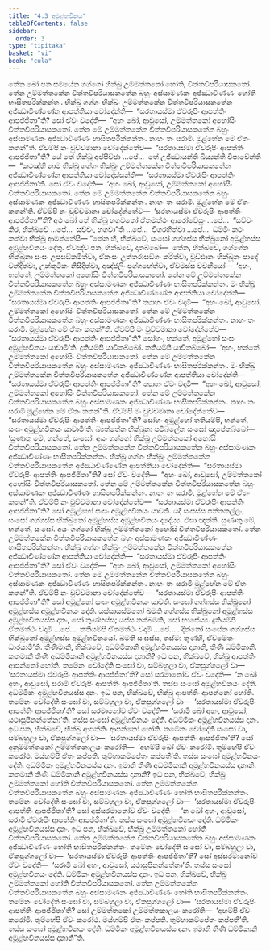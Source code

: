 ```yaml
---
title: "4.3 අමූළ්හවිනය"
tableOfContents: false
sidebar:
  order: 3
type: "tipitaka"
basket: "vi"
book: "cula"
---
```



<DynamicBreadcrumb />

<Division number="196" book="cula">

<Paragraph number="827" book="cula">
තේන ඛෝ පන සමයේන ගග්ගෝ භික්ඛු උම්මත්තකෝ හෝති, චිත්තවිපරියාසකතෝ. තේන උම්මත්තකේන චිත්තවිපරියාසකතේන බහුං අස්සාමණකං අජ්ඣාචිණ්ණං හෝති භාසිතපරික්කන්තං. භික්ඛූ ගග්ගං භික්ඛුං උම්මත්තකේන චිත්තවිපරියාසකතේන අජ්ඣාචිණ්ණේන ආපත්තියා චෝදේන්ති—  “සරතායස්මා ඒවරූපිං ආපත්තිං ආපජ්ජිතා”ති? සෝ ඒවං වදේති—  “අහං ඛෝ, ආවුසෝ, උම්මත්තකෝ අහෝසිං චිත්තවිපරියාසකතෝ. තේන මේ උම්මත්තකේන චිත්තවිපරියාසකතේන බහුං අස්සාමණකං අජ්ඣාචිණ්ණං භාසිතපරික්කන්තං. නාහං තං සරාමි. මූළ්හේන මේ ඒතං කතන්”ති. ඒවම්පි නං වුච්චමානා චෝදේන්තේව—  “සරතායස්මා ඒවරූපිං ආපත්තිං ආපජ්ජිතා”ති? යේ තේ භික්ඛූ අප්පිච්ඡා …පේ…  තේ උජ්ඣායන්ති ඛිය්‍යන්ති විපාචේන්ති—  “කථඤ්හි නාම භික්ඛූ ගග්ගං භික්ඛුං උම්මත්තකේන චිත්තවිපරියාසකතේන අජ්ඣාචිණ්ණේන ආපත්තියා චෝදේස්සන්ති—  ‘සරතායස්මා ඒවරූපිං ආපත්තිං ආපජ්ජිතා’ති. සෝ ඒවං වදේති—  ‘අහං ඛෝ, ආවුසෝ, උම්මත්තකෝ අහෝසිං චිත්තවිපරියාසකතෝ. තේන මේ උම්මත්තකේන චිත්තවිපරියාසකතේන බහුං අස්සාමණකං අජ්ඣාචිණ්ණං භාසිතපරික්කන්තං. නාහං තං සරාමි. මූළ්හේන මේ ඒතං කතන්’ති. ඒවම්පි නං වුච්චමානා චෝදේන්තේව—  ‘සරතායස්මා ඒවරූපිං ආපත්තිං ආපජ්ජිතා’”ති? අථ ඛෝ තේ භික්ඛූ භගවතෝ ඒතමත්ථං ආරෝචේසුං …පේ…  “සච්චං කිර, භික්ඛවේ …පේ…  සච්චං, භගවා”ති …පේ…  විගරහිත්වා …පේ…  ධම්මිං කථං කත්වා භික්ඛූ ආමන්තේසි—
</Paragraph>

<Paragraph number="828" book="cula">
“තේන හි, භික්ඛවේ, සංඝෝ ගග්ගස්ස භික්ඛුනෝ අමූළ්හස්ස අමූළ්හවිනයං දේතු. ඒවඤ්ච පන, භික්ඛවේ, දාතබ්බෝ—  තේන, භික්ඛවේ, ගග්ගේන භික්ඛුනා සංඝං උපසඞ්කමිත්වා, ඒකංසං උත්තරාසඞ්ගං කරිත්වා, වුඩ්ඪානං භික්ඛූනං පාදේ වන්දිත්වා, උක්කුටිකං නිසීදිත්වා, අඤ්ජලිං පග්ගහේත්වා, ඒවමස්ස වචනීයෝ—  ‘අහං, භන්තේ, උම්මත්තකෝ අහෝසිං චිත්තවිපරියාසකතෝ. තේන මේ උම්මත්තකේන චිත්තවිපරියාසකතේන බහුං අස්සාමණකං අජ්ඣාචිණ්ණං භාසිතපරික්කන්තං. මං භික්ඛූ උම්මත්තකේන චිත්තවිපරියාසකතේන අජ්ඣාචිණ්ණේන ආපත්තියා චෝදේන්ති—  “සරතායස්මා ඒවරූපිං ආපත්තිං ආපජ්ජිතා”ති? ත්‍යාහං ඒවං වදාමි—  “අහං ඛෝ, ආවුසෝ, උම්මත්තකෝ අහෝසිං චිත්තවිපරියාසකතෝ. තේන මේ උම්මත්තකේන චිත්තවිපරියාසකතේන බහුං අස්සාමණකං අජ්ඣාචිණ්ණං භාසිතපරික්කන්තං. නාහං තං සරාමි. මූළ්හේන මේ ඒතං කතන්”ති. ඒවම්පි මං වුච්චමානා චෝදේන්තේව—  “සරතායස්මා ඒවරූපිං ආපත්තිං ආපජ්ජිතා”ති? සෝහං, භන්තේ, අමූළ්හෝ සංඝං අමූළ්හවිනයං යාචාමී’ති. දුතියම්පි යාචිතබ්බෝ. තතියම්පි යාචිතබ්බෝ—  ‘අහං, භන්තේ, උම්මත්තකෝ අහෝසිං චිත්තවිපරියාසකතෝ. තේන මේ උම්මත්තකේන චිත්තවිපරියාසකතේන බහුං අස්සාමණකං අජ්ඣාචිණ්ණං භාසිතපරික්කන්තං. මං භික්ඛූ උම්මත්තකේන චිත්තවිපරියාසකතේන අජ්ඣාචිණ්ණේන ආපත්තියා චෝදේන්ති—  “සරතායස්මා ඒවරූපිං ආපත්තිං ආපජ්ජිතා”ති? ත්‍යාහං ඒවං වදාමි—  “අහං ඛෝ, ආවුසෝ, උම්මත්තකෝ අහෝසිං චිත්තවිපරියාසකතෝ. තේන මේ උම්මත්තකේන චිත්තවිපරියාසකතේන බහුං අස්සාමණකං අජ්ඣාචිණ්ණං භාසිතපරික්කන්තං. නාහං තං සරාමි මූළ්හේන මේ ඒතං කතන්”ති. ඒවම්පි මං වුච්චමානා චෝදේන්තේව—  “සරතායස්මා ඒවරූපිං ආපත්තිං ආපජ්ජිතා”ති? සෝහං අමූළ්හෝ තතියම්පි, භන්තේ, සංඝං අමූළ්හවිනයං යාචාමී’ති. බ්‍යත්තේන භික්ඛුනා පටිබලේන සංඝෝ ඤාපේතබ්බෝ—
</Paragraph>

</Division>
<Division number="197" book="cula">

<Paragraph number="829" book="cula">
‘සුණාතු මේ, භන්තේ, සංඝෝ. අයං ගග්ගෝ භික්ඛු උම්මත්තකෝ අහෝසි චිත්තවිපරියාසකතෝ. තේන උම්මත්තකේන චිත්තවිපරියාසකතේන බහුං අස්සාමණකං අජ්ඣාචිණ්ණං භාසිතපරික්කන්තං. භික්ඛූ ගග්ගං භික්ඛුං උම්මත්තකේන චිත්තවිපරියාසකතේන අජ්ඣාචිණ්ණේන ආපත්තියා චෝදේන්ති—  “සරතායස්මා ඒවරූපිං ආපත්තිං ආපජ්ජිතා”ති? සෝ ඒවං වදේති—  “අහං ඛෝ, ආවුසෝ, උම්මත්තකෝ අහෝසිං චිත්තවිපරියාසකතෝ. තේන මේ උම්මත්තකේන චිත්තවිපරියාසකතේන බහුං අස්සාමණකං අජ්ඣාචිණ්ණං භාසිතපරික්කන්තං. නාහං තං සරාමි, මූළ්හේන මේ ඒතං කතන්”ති. ඒවම්පි නං වුච්චමානා චෝදේන්තේව—  “සරතායස්මා ඒවරූපිං ආපත්තිං ආපජ්ජිතා”ති? සෝ අමූළ්හෝ සංඝං අමූළ්හවිනයං යාචති. යදි සංඝස්ස පත්තකල්ලං, සංඝෝ ගග්ගස්ස භික්ඛුනෝ අමූළ්හස්ස අමූළ්හවිනයං දදේය්‍ය. ඒසා ඤත්ති.
</Paragraph>

<Paragraph number="830" book="cula">
සුණාතු මේ, භන්තේ, සංඝෝ. අයං ගග්ගෝ භික්ඛු උම්මත්තකෝ අහෝසි චිත්තවිපරියාසකතෝ. තේන උම්මත්තකේන චිත්තවිපරියාසකතේන බහුං අස්සාමණකං අජ්ඣාචිණ්ණං භාසිතපරික්කන්තං. භික්ඛූ ගග්ගං භික්ඛුං උම්මත්තකේන චිත්තවිපරියාසකතේන අජ්ඣාචිණ්ණේන ආපත්තියා චෝදේන්ති—  “සරතායස්මා ඒවරූපිං ආපත්තිං ආපජ්ජිතා”ති? සෝ ඒවං වදේති—  “අහං ඛෝ, ආවුසෝ, උම්මත්තකෝ අහෝසිං චිත්තවිපරියාසකතෝ. තේන මේ උම්මත්තකේන චිත්තවිපරියාසකතේන බහුං අස්සාමණකං අජ්ඣාචිණ්ණං භාසිතපරික්කන්තං. නාහං තං සරාමි මූළ්හේන මේ ඒතං කතන්”ති. ඒවම්පි නං වුච්චමානා චෝදේන්තේව—  “සරතායස්මා ඒවරූපිං ආපත්තිං ආපජ්ජිතා”ති? සෝ අමූළ්හෝ සංඝං අමූළ්හවිනයං යාචති. සංඝෝ ගග්ගස්ස භික්ඛුනෝ අමූළ්හස්ස අමූළ්හවිනයං දේති. යස්සායස්මතෝ ඛමති ගග්ගස්ස භික්ඛුනෝ අමූළ්හස්ස අමූළ්හවිනයස්ස දානං, සෝ තුණ්හස්ස; යස්ස නක්ඛමති, සෝ භාසේය්‍ය.
</Paragraph>

<Paragraph number="831" book="cula">
දුතියම්පි ඒතමත්ථං වදාමි …පේ…  තතියම්පි ඒතමත්ථං වදාමි …පේ… .
</Paragraph>

<Paragraph number="832" book="cula">
දින්නෝ සංඝේන ගග්ගස්ස භික්ඛුනෝ අමූළ්හස්ස අමූළ්හවිනයෝ. ඛමති සංඝස්ස, තස්මා තුණ්හී, ඒවමේතං ධාරයාමී’ති.
</Paragraph>

</Division>
<Division number="198" book="cula">

<Paragraph number="833" book="cula">
තීණිමානි, භික්ඛවේ, අධම්මිකානි අමූළ්හවිනයස්ස දානානි, තීණි ධම්මිකානි. කතමානි තීණි අධම්මිකානි අමූළ්හවිනයස්ස දානානි?
</Paragraph>

<Paragraph number="834" book="cula">
ඉධ පන, භික්ඛවේ, භික්ඛු ආපත්තිං ආපන්නෝ හෝති. තමේනං චෝදේති සංඝෝ වා, සම්බහුලා වා, ඒකපුග්ගලෝ වා—  ‘සරතායස්මා ඒවරූපිං ආපත්තිං ආපජ්ජිතා’ති? සෝ සරමානෝව ඒවං වදේති—  ‘න ඛෝ අහං, ආවුසෝ, සරාමි ඒවරූපිං ආපත්තිං ආපජ්ජිතා’ති. තස්ස සංඝෝ අමූළ්හවිනයං දේති. අධම්මිකං අමූළ්හවිනයස්ස දානං.
</Paragraph>

<Paragraph number="835" book="cula">
ඉධ පන, භික්ඛවේ, භික්ඛු ආපත්තිං ආපන්නෝ හෝති. තමේනං චෝදේති සංඝෝ වා, සම්බහුලා වා, ඒකපුග්ගලෝ වා—  ‘සරතායස්මා ඒවරූපිං ආපත්තිං ආපජ්ජිතා’ති? සෝ සරමානෝව ඒවං වදේති—  ‘සරාමි ඛෝ අහං, ආවුසෝ, යථාසුපිනන්තේනා’ති. තස්ස සංඝෝ අමූළ්හවිනයං දේති. අධම්මිකං අමූළ්හවිනයස්ස දානං.
</Paragraph>

<Paragraph number="836" book="cula">
ඉධ පන, භික්ඛවේ, භික්ඛු ආපත්තිං ආපන්නෝ හෝති. තමේනං චෝදේති සංඝෝ වා, සම්බහුලා වා, ඒකපුග්ගලෝ වා—  ‘සරතායස්මා ඒවරූපිං ආපත්තිං ආපජ්ජිතා’ති? සෝ අනුම්මත්තකෝ උම්මත්තකාලයං කරෝති—  ‘අහම්පි ඛෝ ඒවං කරෝමි. තුම්හේපි ඒවං කරෝථ. මය්හම්පි ඒතං කප්පති. තුම්හාකම්පේතං කප්පතී’ති. තස්ස සංඝෝ අමූළ්හවිනයං දේති. අධම්මිකං අමූළ්හවිනයස්ස දානං. ඉමානි තීණි අධම්මිකානි අමූළ්හවිනයස්ස දානානි.
</Paragraph>

</Division>
<Division number="199" book="cula">

<Paragraph number="837" book="cula">
කතමානි තීණි ධම්මිකානි අමූළ්හවිනයස්ස දානානි?
</Paragraph>

<Paragraph number="838" book="cula">
ඉධ පන, භික්ඛවේ, භික්ඛු උම්මත්තකෝ හෝති චිත්තවිපරියාසකතෝ. තේන උම්මත්තකේන චිත්තවිපරියාසකතේන බහුං අස්සාමණකං අජ්ඣාචිණ්ණං හෝති භාසිතපරික්කන්තං. තමේනං චෝදේති සංඝෝ වා, සම්බහුලා වා, ඒකපුග්ගලෝ වා—  ‘සරතායස්මා ඒවරූපිං ආපත්තිං ආපජ්ජිතා’ති? සෝ අස්සරමානෝව ඒවං වදේති—  ‘න ඛෝ අහං, ආවුසෝ, සරාමි ඒවරූපිං ආපත්තිං ආපජ්ජිතා’ති. තස්ස සංඝෝ අමූළ්හවිනයං දේති. ධම්මිකං අමූළ්හවිනයස්ස දානං.
</Paragraph>

<Paragraph number="839" book="cula">
ඉධ පන, භික්ඛවේ, භික්ඛු උම්මත්තකෝ හෝති චිත්තවිපරියාසකතෝ. තේන උම්මත්තකේන චිත්තවිපරියාසකතේන බහුං අස්සාමණකං අජ්ඣාචිණ්ණං හෝති භාසිතපරික්කන්තං. තමේනං චෝදේති සංඝෝ වා, සම්බහුලා වා, ඒකපුග්ගලෝ වා—  ‘සරතායස්මා ඒවරූපිං ආපත්තිං ආපජ්ජිතා’ති? සෝ අස්සරමානෝව ඒවං වදේති—  ‘සරාමි ඛෝ අහං, ආවුසෝ, යථාසුපිනන්තේනා’ති. තස්ස සංඝෝ අමූළ්හවිනයං දේති. ධම්මිකං අමූළ්හවිනයස්ස දානං.
</Paragraph>

<Paragraph number="840" book="cula">
ඉධ පන, භික්ඛවේ, භික්ඛු උම්මත්තකෝ හෝති චිත්තවිපරියාසකතෝ. තේන උම්මත්තකේන චිත්තවිපරියාසකතේන බහුං අස්සාමණකං අජ්ඣාචිණ්ණං හෝති භාසිතපරික්කන්තං. තමේනං චෝදේති සංඝෝ වා, සම්බහුලා වා, ඒකපුග්ගලෝ වා—  ‘සරතායස්මා ඒවරූපිං ආපත්තිං ආපජ්ජිතා’ති? සෝ උම්මත්තකෝ උම්මත්තකාලයං කරෝති—  ‘අහම්පි ඒවං කරෝමි. තුම්හේපි ඒවං කරෝථ. මය්හම්පි ඒතං කප්පති. තුම්හාකම්පේතං කප්පතී’ති. තස්ස සංඝෝ අමූළ්හවිනයං දේති. ධම්මිකං අමූළ්හවිනයස්ස දානං. ඉමානි තීණි ධම්මිකානි අමූළ්හවිනයස්ස දානානී”ති.
</Paragraph>
</Division>